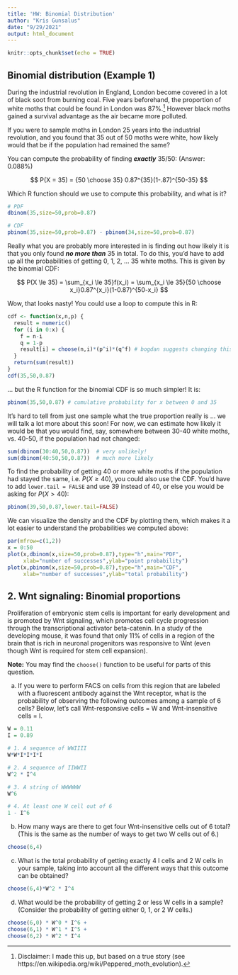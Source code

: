 ```yaml
---
title: 'HW: Binomial Distribution'
author: "Kris Gunsalus"
date: "9/29/2021"
output: html_document
---
```


```r
knitr::opts_chunk$set(echo = TRUE)
```


## Binomial distribution (Example 1)

During the industrial revolution in England, London become covered in a lot of black soot from burning coal. Five years beforehand, the proportion of white moths that could be found in London was 87%.[^1] However black moths gained a survival advantage as the air became more polluted. 

If you were to sample moths in London 25 years into the industrial revolution, and you found that 35 out of 50 moths were white, how likely would that be if the population had remained the same?

You can compute the probability of finding _**exactly**_ 35/50: (Answer: 0.088%)

$$ P(X = 35) = {50 \choose 35} 0.87^{35}(1-.87)^{50-35} $$

Which R function should we use to compute this probability, and what is it?

```r
# PDF
dbinom(35,size=50,prob=0.87)

# CDF
pbinom(35,size=50,prob=0.87) - pbinom(34,size=50,prob=0.87) 
```

Really what you are probably more interested in is finding out how likely it is that you only found _**no more than**_ 35 in total. To do this, you'd have to add up all the probabilities of getting 0, 1, 2, ... 35 white moths. This is given by the binomial CDF:

$$ P(X \le 35) = \sum_{x_i \le 35}f(x_i)
= \sum_{x_i \le 35}{50 \choose x_i}0.87^{x_i}(1-0.87)^{50-x_i} $$

Wow, that looks nasty! You could use a loop to compute this in R:
```r
cdf <- function(x,n,p) {
  result = numeric()
  for (i in 0:x) {
    f = n-i
    q = 1-p
    result[i] = choose(n,i)*(p^i)*(q^f) # bogdan suggests changing this to dbinom()
  }
  return(sum(result))
}
cdf(35,50,0.87)
```

... but the R function for the binomial CDF is so much simpler! It is:
```r
pbinom(35,50,0.87) # cumulative probability for x between 0 and 35
```

It's hard to tell from just one sample what the true proportion really is ... we will talk a lot more about this soon! For now, we can estimate how likely it would be that you would find, say, somewhere between 30-40 white moths, vs. 40-50, if the population had not changed:
```r
sum(dbinom(30:40,50,0.87))  # very unlikely!
sum(dbinom(40:50,50,0.87))  # much more likely
```

To find the probability of getting 40 or more white moths if the population had stayed the same, i.e. $P(X \ge 40)$, you could also use the CDF. You'd have to add `lower.tail = FALSE` and use 39 instead of 40, or else you would be asking for $P(X > 40)$:
```r
pbinom(39,50,0.87,lower.tail=FALSE)
```

We can visualize the density and the CDF by plotting them, which makes it a lot easier to understand the probabilities we computed above:
```r
par(mfrow=c(1,2))
x = 0:50
plot(x,dbinom(x,size=50,prob=0.87),type="h",main="PDF",
     xlab="number of successes",ylab="point probability")
plot(x,pbinom(x,size=50,prob=0.87),type="h",main="CDF",
     xlab="number of successes",ylab="total probability")
```


## 2. Wnt signaling: Binomial proportions

Proliferation of embryonic stem cells is important for early development and is promoted by Wnt signaling, which promotes cell cycle progression through the transcriptional activator beta-catenin. In a study of the developing mouse, it was found that only 11% of cells in a region of the brain that is rich in neuronal progenitors was responsive to Wnt (even though Wnt is required for stem cell expansion).

**Note:** You may find the `choose()` function to be useful for parts of this question.

a. If you were to perform FACS on cells from this region that are labeled with a fluorescent antibody against the Wnt receptor, what is the probability of observing the following outcomes among a sample of 6 cells? Below, let's call Wnt-responsive cells = W and Wnt-insensitive cells = I.

```r
W = 0.11
I = 0.89

# 1. A sequence of WWIIII
W*W*I*I*I*I

# 2. A sequence of IIWWII
W^2 * I^4

# 3. A string of WWWWWW
W^6

# 4. At least one W cell out of 6
1 - I^6
```

b. How many ways are there to get four Wnt-insensitive cells out of 6 total? (This is the same as the number of ways to get two W cells out of 6.)
```r
choose(6,4)
```

c. What is the total probability of getting exactly 4 I cells and 2 W cells in your sample, taking into account all the different ways that this outcome can be obtained?
```r
choose(6,4)*W^2 * I^4
```

d. What would be the probability of getting 2 or less W cells in a sample? (Consider the probability of getting either 0, 1, or 2 W cells.)
```r
choose(6,0) * W^0 * I^6 + 
choose(6,1) * W^1 * I^5 + 
choose(6,2) * W^2 * I^4
```


[^1]: Disclaimer: I made this up, but based on a true story (see https://en.wikipedia.org/wiki/Peppered_moth_evolution).